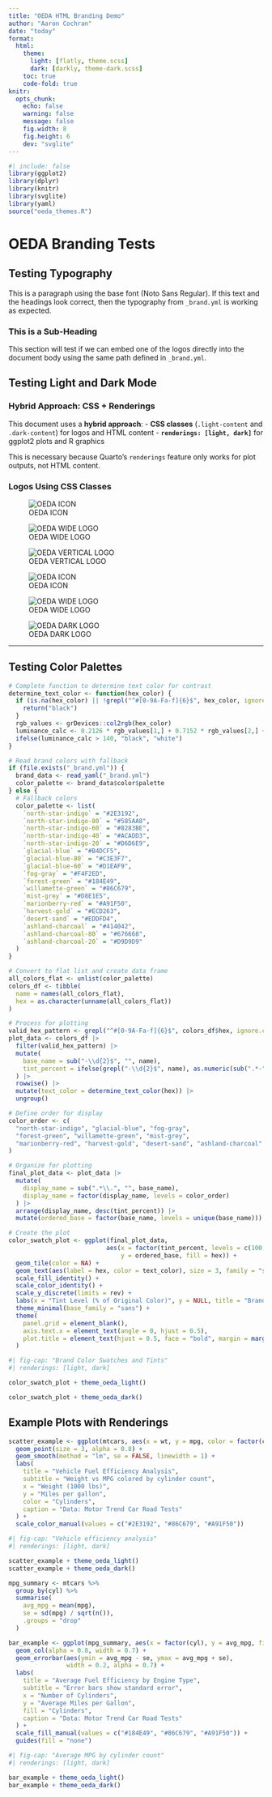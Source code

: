 ---
title: "OEDA HTML Branding Demo"
author: "Aaron Cochran"
date: "today"
format:
  html:
    theme:
      light: [flatly, theme.scss]
      dark: [darkly, theme-dark.scss]
    toc: true
    code-fold: true
knitr: 
  opts_chunk: 
    echo: false
    warning: false
    message: false
    fig.width: 8
    fig.height: 6
    dev: "svglite"
---

```{r setup}
#| include: false
library(ggplot2)
library(dplyr)
library(knitr)
library(svglite)
library(yaml)
source("oeda_themes.R")
```

# OEDA Branding Tests

## Testing Typography

This is a paragraph using the base font (Noto Sans Regular). If this text and the headings look correct, then the typography from `_brand.yml` is working as expected.

### This is a Sub-Heading

This section will test if we can embed one of the logos directly into the document body using the same path defined in `_brand.yml`.

## Testing Light and Dark Mode

::: {.callout-note}
### Hybrid Approach: CSS + Renderings

This document uses a **hybrid approach**:
- **CSS classes** (`.light-content` and `.dark-content`) for logos and HTML content
- **`renderings: [light, dark]`** for ggplot2 plots and R graphics

This is necessary because Quarto's `renderings` feature only works for plot outputs, not HTML content.
:::

### Logos Using CSS Classes

::: {.light-content}

![OEDA ICON](/assets/oeda-icon-fixed.png)

![OEDA WIDE LOGO](/assets/oeda-logo-wide-light-fixed.svg)

![OEDA VERTICAL LOGO](/assets/oeda-logo-primary-fixed.svg)

:::

::: {.dark-content}

![OEDA ICON](/assets/oeda-icon-dark-fixed.png)

![OEDA WIDE LOGO](/assets/oeda-logo-wide-dark-fixed.svg)

![OEDA DARK LOGO](/assets/oeda-logo-primary-dark-fixed.svg)

:::

---

## Testing Color Palettes

```{r color-swatches}
# Complete function to determine text color for contrast
determine_text_color <- function(hex_color) {
  if (is.na(hex_color) || !grepl("^#[0-9A-Fa-f]{6}$", hex_color, ignore.case = TRUE)) {
    return("black")
  }
  rgb_values <- grDevices::col2rgb(hex_color)
  luminance_calc <- 0.2126 * rgb_values[1,] + 0.7152 * rgb_values[2,] + 0.0722 * rgb_values[3,]
  ifelse(luminance_calc > 140, "black", "white")
}

# Read brand colors with fallback
if (file.exists("_brand.yml")) {
  brand_data <- read_yaml("_brand.yml")
  color_palette <- brand_data$color$palette
} else {
  # Fallback colors
  color_palette <- list(
    `north-star-indigo` = "#2E3192",
    `north-star-indigo-80` = "#585AA8",
    `north-star-indigo-60` = "#8283BE",
    `north-star-indigo-40` = "#ACADD3",
    `north-star-indigo-20` = "#D6D6E9",
    `glacial-blue` = "#B4DCF5",
    `glacial-blue-80` = "#C3E3F7",
    `glacial-blue-60` = "#D1EAF9",
    `fog-gray` = "#F4F2ED",
    `forest-green` = "#184E49",
    `willamette-green` = "#86C679",
    `mist-grey` = "#D8E1E5",
    `marionberry-red` = "#A91F50",
    `harvest-gold` = "#ECD263",
    `desert-sand` = "#EDDFD4",
    `ashland-charcoal` = "#414042",
    `ashland-charcoal-80` = "#676668",
    `ashland-charcoal-20` = "#D9D9D9"
  )
}

# Convert to flat list and create data frame
all_colors_flat <- unlist(color_palette)
colors_df <- tibble(
  name = names(all_colors_flat),
  hex = as.character(unname(all_colors_flat))
)

# Process for plotting
valid_hex_pattern <- grepl("^#[0-9A-Fa-f]{6}$", colors_df$hex, ignore.case = TRUE)
plot_data <- colors_df |>
  filter(valid_hex_pattern) |>
  mutate(
    base_name = sub("-\\d{2}$", "", name),
    tint_percent = ifelse(grepl("-\\d{2}$", name), as.numeric(sub(".*-", "", name)), 100)
  ) |>
  rowwise() |>
  mutate(text_color = determine_text_color(hex)) |>
  ungroup()

# Define order for display
color_order <- c(
  "north-star-indigo", "glacial-blue", "fog-gray",
  "forest-green", "willamette-green", "mist-grey",
  "marionberry-red", "harvest-gold", "desert-sand", "ashland-charcoal"
)

# Organize for plotting
final_plot_data <- plot_data |>
  mutate(
    display_name = sub(".*\\.", "", base_name),
    display_name = factor(display_name, levels = color_order)
  ) |>
  arrange(display_name, desc(tint_percent)) |>
  mutate(ordered_base = factor(base_name, levels = unique(base_name)))

# Create the plot
color_swatch_plot <- ggplot(final_plot_data, 
                           aes(x = factor(tint_percent, levels = c(100, 80, 60, 40, 20, 10)),
                               y = ordered_base, fill = hex)) +
  geom_tile(color = NA) +
  geom_text(aes(label = hex, color = text_color), size = 3, family = "sans") +
  scale_fill_identity() +
  scale_color_identity() +
  scale_y_discrete(limits = rev) +
  labs(x = "Tint Level (% of Original Color)", y = NULL, title = "Brand Color Palette") +
  theme_minimal(base_family = "sans") +
  theme(
    panel.grid = element_blank(),
    axis.text.x = element_text(angle = 0, hjust = 0.5),
    plot.title = element_text(hjust = 0.5, face = "bold", margin = margin(b = 10))
  )
```

```{r render-swatch-plots}
#| fig-cap: "Brand Color Swatches and Tints"
#| renderings: [light, dark]

color_swatch_plot + theme_oeda_light()

color_swatch_plot + theme_oeda_dark()
```

## Example Plots with Renderings

```{r scatter-plot}
scatter_example <- ggplot(mtcars, aes(x = wt, y = mpg, color = factor(cyl))) +
  geom_point(size = 3, alpha = 0.8) +
  geom_smooth(method = "lm", se = FALSE, linewidth = 1) +
  labs(
    title = "Vehicle Fuel Efficiency Analysis",
    subtitle = "Weight vs MPG colored by cylinder count",
    x = "Weight (1000 lbs)",
    y = "Miles per gallon", 
    color = "Cylinders",
    caption = "Data: Motor Trend Car Road Tests"
  ) +
  scale_color_manual(values = c("#2E3192", "#86C679", "#A91F50"))
```

```{r render-scatter-plot}
#| fig-cap: "Vehicle efficiency analysis"
#| renderings: [light, dark]

scatter_example + theme_oeda_light()
scatter_example + theme_oeda_dark()
```

```{r bar-chart}
mpg_summary <- mtcars %>%
  group_by(cyl) %>%
  summarise(
    avg_mpg = mean(mpg),
    se = sd(mpg) / sqrt(n()),
    .groups = "drop"
  )

bar_example <- ggplot(mpg_summary, aes(x = factor(cyl), y = avg_mpg, fill = factor(cyl))) +
  geom_col(alpha = 0.8, width = 0.7) +
  geom_errorbar(aes(ymin = avg_mpg - se, ymax = avg_mpg + se), 
                width = 0.2, alpha = 0.7) +
  labs(
    title = "Average Fuel Efficiency by Engine Type", 
    subtitle = "Error bars show standard error",
    x = "Number of Cylinders",
    y = "Average Miles per Gallon",
    fill = "Cylinders",
    caption = "Data: Motor Trend Car Road Tests"
  ) +
  scale_fill_manual(values = c("#184E49", "#86C679", "#A91F50")) +
  guides(fill = "none")
```

```{r render-bar-plot}
#| fig-cap: "Average MPG by cylinder count"
#| renderings: [light, dark]

bar_example + theme_oeda_light()
bar_example + theme_oeda_dark()
```